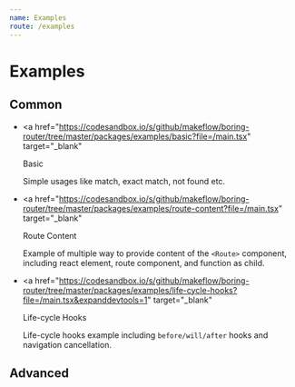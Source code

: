 ```yaml
---
name: Examples
route: /examples
---
```


# Examples

## Common

- <a
    href="https://codesandbox.io/s/github/makeflow/boring-router/tree/master/packages/examples/basic?file=/main.tsx"
    target="_blank"
  >
    Basic
  </a>

  Simple usages like match, exact match, not found etc.

- <a
    href="https://codesandbox.io/s/github/makeflow/boring-router/tree/master/packages/examples/route-content?file=/main.tsx"
    target="_blank"
  >
    Route Content
  </a>

  Example of multiple way to provide content of the `<Route>` component, including react element, route component, and function as child.

- <a
    href="https://codesandbox.io/s/github/makeflow/boring-router/tree/master/packages/examples/life-cycle-hooks?file=/main.tsx&expanddevtools=1"
    target="_blank"
  >
    Life-cycle Hooks
  </a>

  Life-cycle hooks example including `before/will/after` hooks and navigation cancellation.

## Advanced
